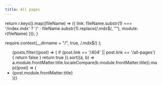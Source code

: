 ```yaml
---
title: All pages
---
```



  return r.keys().map((fileName) => ({
    link: fileName.substr(1) === '/index.mdx' ? '/' : fileName.substr(1).replace(/\.mdx$/, ""),
    module: r(fileName)
  }));
}

  require.context(__dirname + "/", true, /\.mdx$/)
);

<ul>
{posts.filter((post) => {
  if (post.link == '/404' || post.link == '/all-pages') {
    return false
  }
  return true
}).sort((a, b) => a.module.frontMatter.title.localeCompare(b.module.frontMatter.title)).map((post) => (
  <li><Link href={post.link}>{post.module.frontMatter.title}</Link></li>
))}
</ul>
